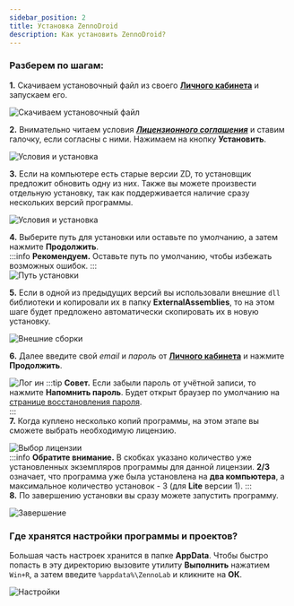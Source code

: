 ```yaml
---
sidebar_position: 2
title: Установка ZennoDroid
description: Как установить ZennoDroid?
---
```

### Разберем по шагам:  
**1.** Скачиваем установочный файл из своего [**Личного кабинета**](https://account.zennolab.com/personal-area-main/my-products) и запускаем его.  

![Скачиваем установочный файл](./assets/ZD_Install/ZD_Install_pic1.png)  

**2.** Внимательно читаем условия [***Лицензионного соглашения***](https://zennolab.com/ru/terms-of-service/) и ставим галочку, если согласны с ними. Нажимаем на кнопку **Установить**.  

![Условия и установка](./assets/ZD_Install/ZD_Install_pic2.png)  

**3.** Если на компьютере есть старые версии ZD, то установщик предложит обновить одну из них. Также вы можете произвести отдельную установку, так как поддерживается наличие сразу нескольких версий программы.  

![Условия и установка](./assets/ZD_Install/ZD_Install_pic3.png)  

**4.** Выберите путь для установки или оставьте по умолчанию, а затем нажмите **Продолжить**.  
:::info **Рекомендуем.**
Оставьте путь по умолчанию, чтобы избежать возможных ошибок.
:::  
![Путь установки](./assets/ZD_Install/ZD_Install_pic4.png)  

**5.** Если в одной из предыдущих версий вы использовали внешние `dll` библиотеки и копировали их в папку **ExternalAssemblies**, то на этом шаге будет предложено автоматически скопировать их в новую установку.  

![Внешние сборки](./assets/ZD_Install/ZD_Install_pic5.png)  

**6.** Далее введите свой *email* и *пароль* от [**Личного кабинета**](https://auth.zennolab.com/auth/realms/zennolab/account/password) и нажмите **Продолжить**.  

![Лог ин](./assets/ZD_Install/ZD_Install_pic6.png)
:::tip **Совет.**
Если забыли пароль от учётной записи, то нажмите **Напомнить пароль**. Будет открыт браузер по умолчанию на [странице восстановления пароля](https://auth.zennolab.com/auth/realms/zennolab/login-actions/reset-credentials).  
:::  
**7.** Когда куплено несколько копий программы, на этом этапе вы сможете выбрать необходимую лицензию.  

![Выбор лицензии](./assets/ZD_Install/ZD_Install_pic8.png)  
:::info **Обратите внимание.**
В скобках указано количество уже установленных экземпляров программы для данной лицензии. **2/3** означает, что программа уже была установлена на **два компьютера**, а максимальное количество установок - 3 (для **Lite** версии 1).
:::  
**8.** По завершению установки вы сразу можете запустить программу.  

![Завершение](./assets/ZD_Install/ZD_Install_pic7.png)  

### Где хранятся настройки программы и проектов?
Большая часть настроек хранится в папке **AppData**. Чтобы быстро попасть в эту директорию вызовите утилиту **Выполнить** нажатием `Win+R`, а затем введите `%appdata%\ZennoLab` и кликните на **ОК**.  

![Настройки](./assets/ZD_Install/ZD_Install_pic9.png)
